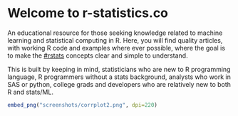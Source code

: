 # Welcome to r-statistics.co

An educational resource for those seeking knowledge related to machine learning and statistical computing in R.
Here, you will find quality articles, with working R code and examples where ever possible, where the goal is to make the [#rstats](https://twitter.com/hashtag/rstats) concepts clear and simple to understand. 

This is built by keeping in mind, statisticians who are new to R programming language, R programmers without a stats background, analysts who work in SAS or python, college grads and developers who are relatively new to both R and stats/ML.

```r
embed_png("screenshots/corrplot2.png", dpi=220)
```

<!--
<ul class="toc">
  <li class="dropdown-header"></li>
<li class="dropdown-header">Tutorial</li>
<li><a href="R-Tutorial.html">R Tutorial</a></li>
<li class="dropdown-header">Foundations</li>
<li><a href="Linear-Regression.html">Linear Regression</a></li>
<li><a href="Assumptions-of-Linear-Regression.html">Assumptions of Linear Regression</a></li>
<li><a href="Statistical-Tests-in-R.html">Statistical Tests</a></li>
<li><a href="Variable-Selection-and-Importance-With-R.html">Feature Selection</a></li>
<li><a href="Model-Selection-in-R.html">Model Selection</a></li>
<li><a href="Logistic-Regression-With-R.html">Logistic Regression</a></li>
<li><a href="Environments.html">Advanced Linear Regression</a></li>

<li class="dropdown-header">Advanced Regression Models</li>
<li><a href="Robust-Regression-With-R.html">Robust Regression</a></li>
<li><a href="Probit-Regression-With-R.html">Probit Regression</a></li>
<li><a href="Multinomial-Regression-With-R.html">Multinomial Regression</a></li>
<li><a href="Ordinal-Logistic-Regression-With-R.html">Ordinal Logistic</a></li>
<li><a href="Poisson-And-Negative-Binomial-Regression-With-R.html">Poisson and Negative Binomial</a></li>
<li><a href="Ridge-Regression-With-R.html">Ridge Regression</a></li>
<li><a href="Lasso-Regression-With-R.html">Lasso Regression</a></li>
<li><a href="Beta-Regression-With-R.html">Beta Regression</a></li>
<li><a href="Dirichlet-Regression-With-R.html">Dirichlet Regression</a></li>
<li><a href="Loess-Regression-With-R.html">Loess Regression</a></li>
<li><a href="Isotonic-Regression-With-R.html">Isotonic Regression</a></li>

<li class="dropdown-header">Time Series</li>
<li><a href="Computing-on-the-language.html">Time Series Analysis</a></li>
<li><a href="Expressions.html">Time Series Forecasting </a></li>
<li><a href="dsl.html">More Timeseries Forecasting</a></li>

<li class="dropdown-header">High Performance Computing</li>
<li><a href="Performance.html">Parallel computing</a></li>
<li><a href="Profiling.html">Strategies to Speedup R code</a></li>

</ul>
-->
